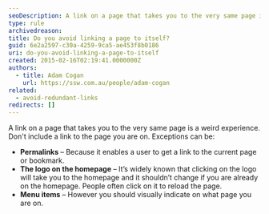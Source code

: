 ```yaml
---
seoDescription: A link on a page that takes you to the very same page is a weird experience. Don't include a link to the page you are on
type: rule
archivedreason:
title: Do you avoid linking a page to itself?
guid: 6e2a2597-c30a-4259-9ca5-ae453f8b0186
uri: do-you-avoid-linking-a-page-to-itself
created: 2015-02-16T02:19:41.0000000Z
authors:
  - title: Adam Cogan
    url: https://ssw.com.au/people/adam-cogan
related:
  - avoid-redundant-links
redirects: []
---
```


A link on a page that takes you to the very same page is a weird experience. Don't include a link to the page you are on.
Exceptions can be:

* **Permalinks** – Because it enables a user to get a link to the current page or bookmark.
* **The logo on the homepage** – It’s widely known that clicking on the logo will take you to the homepage and it shouldn’t change if you are already on the homepage. People often click on it to reload the page.
* **Menu items** – However you should visually indicate on what page you are on.